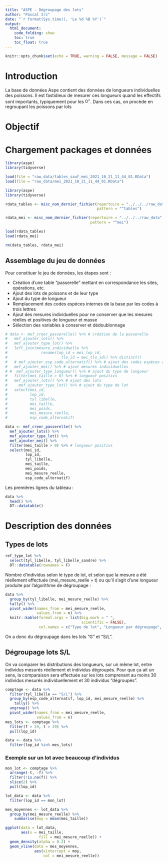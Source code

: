 ```yaml
---
title: "ASPE - Dégroupage des lots"
author: "Pascal Irz"
date: "`r format(Sys.time(), 'Le %d %B %Y')`"
output:
  html_document:
    code_folding: show
    toc: true
    toc_float: true    
---
```


```r
knitr::opts_chunk$set(echo = TRUE, warning = FALSE, message = FALSE)
```

# Introduction

La base de données Aspe contient des données de longueurs individuelles des poissons. Il est fastidieux de mesurer ces longueurs quand les effectifs sont importants, typiquement pour les $0^+$. Dans ces cas, on procède en regroupant les poissons par lots 

# Objectif

# Chargement packages et données

```r
library(aspe)
library(tidyverse)

load(file = "raw_data/tables_sauf_mei_2021_10_21_11_44_01.RData")
load(file = "raw_data/mei_2021_10_21_11_44_01.RData")
```

```r
library(aspe)
library(tidyverse)

rdata_tables <- misc_nom_dernier_fichier(repertoire = "../../../raw_data",
                                         pattern = "^tables")

rdata_mei <- misc_nom_dernier_fichier(repertoire = "../../../raw_data",
                                      pattern = "^mei")

load(rdata_tables)
load(rdata_mei)

rm(data_tables, rdata_mei)
```


## Assemblage du jeu de données

Pour constituer le jeu de données, les étapes sont :

- Création d'une table "passerelle" mettant en correspondance les sites, opérations, etc.   
- Ajout des lots de poissons et de leur type
- Ajout du type de longueur
- Remplacement des codes espèces internes de la base par les codes à trois lettres   
- Ajout des mesures individuelles pour ne conserver que les mesures réelles et positives de longueur et masse   
- Sélection des variables à conserver et dédoublonnage   


```r
# data <- mef_creer_passerelle() %>% # création de la passerelle
#   mef_ajouter_lots() %>% 
#   mef_ajouter_type_lot() %>% 
#   left_join(mesure_individuelle %>%
#               rename(lop_id = mei_lop_id,
#                        tlo_id = mei_tlo_id)) %>% distinct()
#   # mef_ajouter_esp_code_alternatif() %>% # ajout des codes espèces à trois lettres
#   mef_ajouter_mei() %>% # ajout mesures individuelles
# #  mef_ajouter_type_longueur() %>% # ajout du type de longueur
#   filter(mei_taille > 0) %>% # longueur positivs
#   mef_ajouter_lots() %>% # ajout des lots
#     mef_ajouter_type_lot() %>% # ajout du type de lot
#   select(mei_id,
#          lop_id,
#          tyl_libelle,
#          mei_taille,
#          mei_poids,
#          mei_mesure_reelle,
#          esp_code_alternatif)

data <- mef_creer_passerelle() %>% 
  mef_ajouter_lots() %>% 
  mef_ajouter_type_lot() %>% 
  mef_ajouter_mei() %>% 
  filter(mei_taille > 0) %>% # longueur positivs
  select(mei_id,
         lop_id,
         tyl_libelle,
         mei_taille,
         mei_poids,
         mei_mesure_reelle,
         esp_code_alternatif)
```

Les premières lignes du tableau :

```r
data %>% 
  head() %>% 
  DT::datatable()
```

# Description des données

## Types de lots


```r
ref_type_lot %>% 
  select(tyl_libelle, tyl_libelle_sandre) %>% 
  DT::datatable(rownames = F)
```

Nombre d'individus selon le type de lot, et selon que la mesure a été réellement effectuée (mei_mesure_reelle = t) ou qu'il s'agit d'une longueur produite par l'algorithme de dégroupage :

```r
data %>% 
  group_by(tyl_libelle, mei_mesure_reelle) %>% 
  tally() %>% 
  pivot_wider(names_from = mei_mesure_reelle,
              values_from = n) %>% 
  knitr::kable(format.args = list(big.mark = " ",
                                  scientific = FALSE),
               col.names = c("Type de lot", "Longueur par dégroupage", "Longueur mesurée"))
```


On a donc du dégroupage dans les lots "G" et "S/L".

## Dégroupage lots S/L

On va comparer les distributions des longueurs, sur un même lot, entre individus mesurés réellement et individus dégroupés. Pour que ça ait un sens, la comparaison sera effectuée sur les lots comprenant au moins 30 individus mesurés individuellement et 30 individus "dégroupés".



```r
comptage <- data %>%
  filter(tyl_libelle == "S/L") %>% 
  group_by(esp_code_alternatif, lop_id, mei_mesure_reelle) %>% 
    tally() %>% 
  ungroup() %>% 
  pivot_wider(names_from = mei_mesure_reelle,
              values_from = n) 
mes_lots <- comptage %>% 
  filter(f > 29, t > 29) %>% 
  pull(lop_id)

data <- data %>% 
  filter(lop_id %in% mes_lots)
```


### Exemple sur un lot avec beaucoup d'individus

```r
mon_lot <- comptage %>% 
  arrange(-t, -f) %>% 
  filter(!is.na(f)) %>% 
  slice(2) %>% 
  pull(lop_id)

lot_data <- data %>% 
  filter(lop_id == mon_lot)

mes_moyennes <- lot_data %>% 
  group_by(mei_mesure_reelle) %>% 
    summarise(moy = mean(mei_taille))

ggplot(data = lot_data,
       aes(x = mei_taille,
               fill = mei_mesure_reelle)) +
  geom_density(alpha = 0.2) +
  geom_vline(data = mes_moyennes,
             aes(xintercept = moy,
                 col = mei_mesure_reelle))
```

